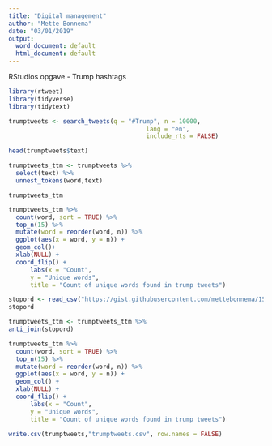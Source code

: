 ```yaml
---
title: "Digital management"
author: "Mette Bonnema"
date: "03/01/2019"
output:
  word_document: default
  html_document: default
---
```

RStudios opgave - Trump hashtags  

```r
library(rtweet)
library(tidyverse)
library(tidytext)
```


```r
trumptweets <- search_tweets(q = "#Trump", n = 10000,
                                      lang = "en",
                                      include_rts = FALSE)
```

```r
head(trumptweets$text)
```

```r
trumptweets_ttm <- trumptweets %>%
  select(text) %>%
  unnest_tokens(word,text)
```

```
trumptweets_ttm
```

```r
trumptweets_ttm %>%
  count(word, sort = TRUE) %>%
  top_n(15) %>%
  mutate(word = reorder(word, n)) %>%
  ggplot(aes(x = word, y = n)) +
  geom_col()+
  xlab(NULL) +
  coord_flip() +
      labs(x = "Count",
      y = "Unique words",
      title = "Count of unique words found in trump tweets")
```

```r
stopord <- read_csv("https://gist.githubusercontent.com/mettebonnema/1560a066ea789dab0c4a991192abe1ac/raw/d9d3a7d6dd2c7771863014527ece0b547a7c1f7d/englishstopwordlist.txt")
stopord
```

```r
trumptweets_ttm <- trumptweets_ttm %>% 
anti_join(stopord)
```

```r
trumptweets_ttm %>%
  count(word, sort = TRUE) %>%
  top_n(15) %>%
  mutate(word = reorder(word, n)) %>%
  ggplot(aes(x = word, y = n)) +
  geom_col() +
  xlab(NULL) +
  coord_flip() +
      labs(x = "Count",
      y = "Unique words",
      title = "Count of unique words found in trump tweets")
```

```r
write.csv(trumptweets,"trumptweets.csv", row.names = FALSE)

```

